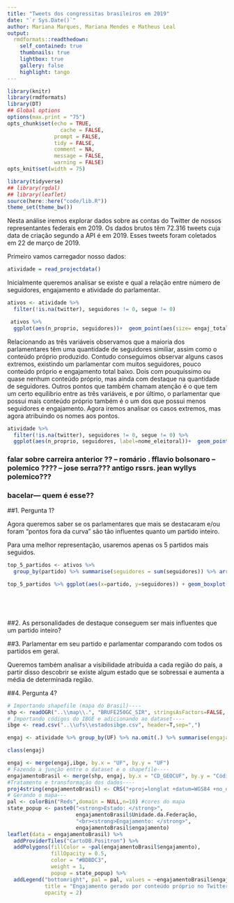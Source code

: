 ```yaml
---
title: "Tweets dos congressitas brasileiros em 2019"
date: "`r Sys.Date()`"
author: Mariana Marques, Mariana Mendes e Matheus Leal
output:
  rmdformats::readthedown:
    self_contained: true
    thumbnails: true
    lightbox: true
    gallery: false
    highlight: tango
---
```


```r
library(knitr)
library(rmdformats)
library(DT)
## Global options
options(max.print = "75")
opts_chunk$set(echo = TRUE,
	             cache = FALSE,
               prompt = FALSE,
               tidy = FALSE,
               comment = NA,
               message = FALSE,
               warning = FALSE)
opts_knit$set(width = 75)
```

```r
library(tidyverse)
## library(rgdal)
## library(leaflet)
source(here::here("code/lib.R"))
theme_set(theme_bw())
```
Nesta análise iremos explorar dados sobre as contas do Twitter de nossos representantes federais em 2019. Os dados brutos têm 72.316 tweets cuja data de criação segundo a API é em 2019. Esses tweets foram coletados em 22 de março de 2019.

Primeiro vamos carregador nosso dados:
```r
atividade = read_projectdata()
```


Inicialmente queremos analisar se existe e qual a relação entre número de seguidores, engajamento e atividade do parlamentar.

```r
ativos <- atividade %>% 
  filter(!is.na(twitter), seguidores != 0, segue != 0) 

 ativos %>%
  ggplot(aes(n_proprio, seguidores))+  geom_point(aes(size= engaj_total_proprio), alpha =.5)

```
Relacionando as três variáveis observamos que a maioria dos parlamentares têm uma quantidade de seguidores similiar, assim como o conteúdo próprio produzido. Contudo conseguimos observar alguns casos extremos, existindo um parlamentar com muitos seguidores, pouco conteúdo próprio e engajamento total baixo. Dois com pouquíssimo ou quase nenhum conteúdo próprio, mas ainda com destaque na quantidade de seguidores. Outros pontos que também chamam atenção é o que tem um certo equílibrio entre as três variáveis, e por último, o parlamentar que possui mais conteúdo próprio também é o um dos que possui menos seguidores e engajamento. 
Agora iremos analisar os casos extremos, mas agora atribuindo os nomes aos pontos. 

```r
atividade %>% 
  filter(!is.na(twitter), seguidores != 0, segue != 0) %>%
  ggplot(aes(n_proprio, seguidores, label=nome_eleitoral))+  geom_point(alpha =.5)+ geom_text(aes(label=nome_eleitoral), hjust=0, vjust=0, size = 2.5)

```

### falar sobre carreira anterior ?? -- romário . fflavio bolsonaro -- polemico ???? -- jose serra??? antigo rssrs. jean wyllys polemico??? 
### bacelar--- quem é esse??



##1. Pergunta 1?

Agora queremos saber se os parlamentares que mais se destacaram e/ou foram “pontos fora da curva” são tão influentes quanto um partido inteiro.


Para uma melhor representação, usaremos apenas os 5 partidos mais seguidos.

```r
top_5_partidos <- ativos %>%
  group_by(partido) %>% summarise(seguidores = sum(seguidores)) %>% arrange(-seguidores) %>% slice(1:5) 

top_5_partidos %>% ggplot(aes(x=partido, y=seguidores)) + geom_boxplot()
 


  
```


##2. As personalidades de destaque conseguem ser mais influentes que um partido inteiro? 

##3. Parlamentar em seu partido e parlamentar comparando com todos os partidos em geral.

Queremos também analisar a visibilidade atribuída a cada região do país, a partir disso descobrir se existe algum estado que se sobressai e aumenta a média de determinada região. 

##4. Pergunta 4?

```r
# Importando shapefile (mapa do Brasil)----
shp <- readOGR("..\\map\\.", "BRUFE250GC_SIR", stringsAsFactors=FALSE, encoding="UTF-8")
# Importando códigos do IBGE e adicionando ao dataset----
ibge <- read.csv("..\\ufs\\estadosibge.csv", header=T,sep=",")

engaj <- atividade %>% group_by(UF) %>% na.omit(.) %>% summarise(engajamento = median(engaj_total_proprio))

class(engaj)

engaj <- merge(engaj,ibge, by.x = "UF", by.y = "UF")
# Fazendo a junção entre o dataset e o shapefile----
engajamentoBrasil <- merge(shp, engaj, by.x = "CD_GEOCUF", by.y = "Código.UF")
#Tratamento e transformação dos dados----
proj4string(engajamentoBrasil) <- CRS("+proj=longlat +datum=WGS84 +no_defs") #adicionando coordenadas geográficas
# Gerando o mapa---
pal <- colorBin("Reds",domain = NULL,n=10) #cores do mapa
state_popup <- paste0("<strong>Estado: </strong>", 
                      engajamentoBrasil$Unidade.da.Federação, 
                      "<br><strong>Engajamento: </strong>", 
                      engajamentoBrasil$engajamento)
leaflet(data = engajamentoBrasil) %>%
  addProviderTiles("CartoDB.Positron") %>%
  addPolygons(fillColor = ~pal(engajamentoBrasil$engajamento), 
              fillOpacity = 0.5, 
              color = "#BDBDC3", 
              weight = 1, 
              popup = state_popup) %>%
  addLegend("bottomright", pal = pal, values = ~engajamentoBrasil$engajamento,
            title = "Engajamento gerado por conteúdo próprio no Twitter",
            opacity = 2)
```

